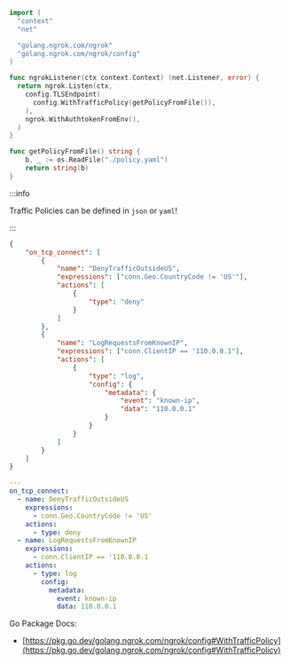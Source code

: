 ```go
import (
  "context"
  "net"

  "golang.ngrok.com/ngrok"
  "golang.ngrok.com/ngrok/config"
)

func ngrokListener(ctx context.Context) (net.Listener, error) {
  return ngrok.Listen(ctx,
    config.TLSEndpoint(
      config.WithTrafficPolicy(getPolicyFromFile()),
    ),
    ngrok.WithAuthtokenFromEnv(),
  )
}

func getPolicyFromFile() string {
	b, _ := os.ReadFile("./policy.yaml")
	return string(b)
}
```

:::info

Traffic Policies can be defined in `json` or `yaml`!

:::

```json title="policy.json"
{
	"on_tcp_connect": [
		{
			"name": "DenyTrafficOutsideUS",
			"expressions": ["conn.Geo.CountryCode != 'US'"],
			"actions": [
				{
					"type": "deny"
				}
			]
		},
		{
			"name": "LogRequestsFromKnownIP",
			"expressions": ["conn.ClientIP == '110.0.0.1"],
			"actions": [
				{
					"type": "log",
					"config": {
						"metadata": {
							"event": "known-ip",
							"data": "110.0.0.1"
						}
					}
				}
			]
		}
	]
}
```

```yaml title="policy.yaml"
---
on_tcp_connect:
  - name: DenyTrafficOutsideUS
    expressions:
      - conn.Geo.CountryCode != 'US'
    actions:
      - type: deny
  - name: LogRequestsFromKnownIP
    expressions:
      - conn.ClientIP == '110.0.0.1
    actions:
      - type: log
        config:
          metadata:
            event: known-ip
            data: 110.0.0.1
```

Go Package Docs:

- [https://pkg.go.dev/golang.ngrok.com/ngrok/config#WithTrafficPolicy](https://pkg.go.dev/golang.ngrok.com/ngrok/config#WithTrafficPolicy)
